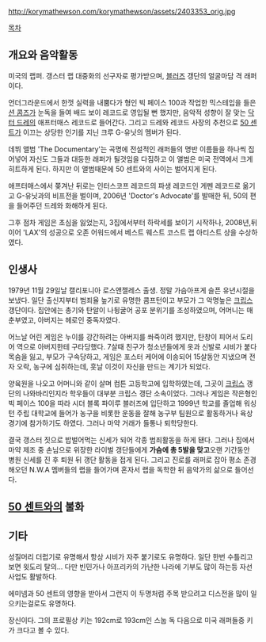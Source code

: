 http://korymathewson.com/korymathewson/assets/2403353_orig.jpg

[[목차]]

== 개요와 음악활동 ==
미국의 랩퍼. 갱스터 랩 대중화의 선구자로 평가받으며, [[블러즈]] 갱단의 얼굴마담 격 래퍼이다.

언더그라운드에서 한껏 실력을 내뿜다가 형인 빅 페이스 100과 작업한 믹스테입을 들은 [[션 콤즈]]가 눈독을 들여 배드 보이 레코드로 영입될 뻔 했지만, 음악적 성향이 잘 맞는 [[닥터 드레]]의 애프터매스 레코드로 들어간다. 그리고 드레와 레코드 사장의 추천으로 [[50 센트]]가 이끄는 상당한 인기를 지닌 크루 G-유닛의 멤버가 된다.

데뷔 앨범 'The Documentary'는 곡명에 전설적인 래퍼들의 명반 이름들을 하나씩 집어넣어 자신도 그들과 대등한 래퍼가 될것임을 다짐하고 이 앨범은 미국 전역에서 크게 히트하게 된다. 하지만 이 앨범때문에 50 센트와의 사이는 벌어지게 된다. 

애프터매스에서 쫒겨난 뒤로는 인터스코프 레코드의 파생 레코드인 게펜 레코드로 옮기고 G-유닛과의 비프전을 벌이며, 2006년 'Doctor's Advocate'를 발매한 뒤, 50의 편을 들어주던 드레와 화해하게 된다.

그후 점차 게임은 초심을 잃었는지, 3집에서부터 하락세를 보이기 시작하나, 2008년,뒤이어 'LAX'의 성공으로 오존 어워드에서 베스트 웨스트 코스트 랩 아티스트 상을 수상하였다.

== 인생사 ==
1979년 11월 29일날 캘리포니아 로스앤젤레스 출생. 정말 가슴아프게 슬픈 유년시절을 보냈다. 일단 출신지부터 범죄율 높기로 유명한 콤프턴이고 부모가 그 악명높은 [[크립스]] 갱단이다. 집안에는 총기와 탄알이 나뒹굴어 공포 분위기를 조성하였으며, 어머니는 매춘부였고, 아버지는 헤로인 중독자였다.

어느날 어린 게임은 누이를 강간하려는 아버지를 쏴죽이려 했지만, 탄창이 피어서 도리어 역으로 아버지한테 구타당했다. 7살때 친구가 청소년들에게 옷과 신발로 시비가 붙다 목숨을 잃고, 부모가 구속당하고, 게임은 포스터 케어에 이송되어 15살동안 지냈으며 전자 오락, 농구에 심취하는데, 훗날 이것이 자신을 만드는 계기가 되었다. 

양육원을 나오고 어머니와 같이 살며 컴튼 고등학고에 입학하였는데, 그곳이 [[크립스]] 갱단의 나와바리인지라 학우들이 대부분 크립스 갱단 소속이었다. 그러나 게임은 작은형인 빅 페이스 100을 따라 시더 블록 파이루 블러즈에 입단하고 1999년 학교를 졸업해 워싱턴 주립 대학교에 들어가 농구을 비롯한 운동을 잘해 농구부 팀원으로 활동하거나 육상경기에 참가하기도 하였다. 그러나 마약 거래가 들통나 퇴학당한다.

결국 갱스터 짓으로 밥벌어먹는 신세가 되어 각종 범죄활동을 하게 됀다. 그러나 집에서 마약 제조 중 손님으로 위장한 라이벌 갱단들에게 '''가슴에 총 5발을 맞고'''오랜 기간동안 병원 신세를 진 후 퇴원 뒤 갱단 활동을 접게 된다. 그리고 진로를 래퍼로 잡아 평소 존경해오던 N.W.A 멤버들의 랩을 들어가며 혼자서 랩을 독학한 뒤 음악가의 삶으로 들어선다.

== [[50 센트]]와의 불화 ==

== 기타 ==
성질머리 더럽기로 유명해서 항상 시비가 자주 붙기로도 유명하다. 일단 한번 수틀리고보면 윗도리 탈의... 다만 빈민가나 아프리카의 가난한 나라에 기부도 많이 하는등 자선사업도 활발하다.

에미넴과 50 센트의 영향을 받아서 그런지 이 두명처럼 주목 받으려고 디스전을 많이 일으키는걸로도 유명하다.


장신이다.
그의 프로필상 키는 192cm로 193cm인 스눕 독 다음으로 미국 래퍼들중 키가 크다고 볼 수 있다.
